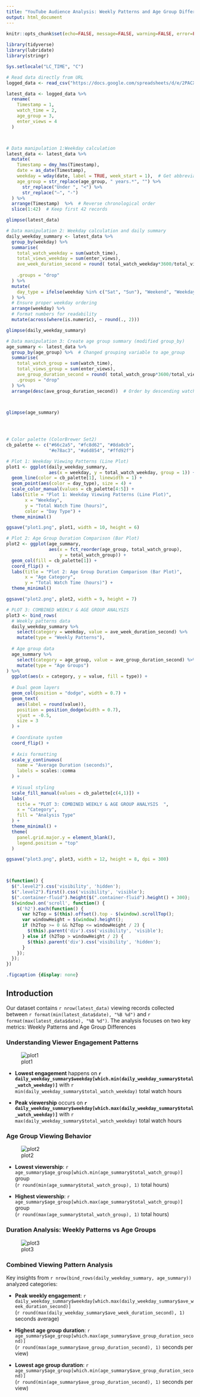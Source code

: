 ---
title: "YouTube Audience Analysis: Weekly Patterns and Age Group Differences"
output: html_document
---

<script src="https://code.jquery.com/jquery-3.7.1.min.js" integrity="sha256-/JqT3SQfawRcv/BIHPThkBvs0OEvtFFmqPF/lYI/Cxo=" crossorigin="anonymous"></script>

```{r setup, include=FALSE}
knitr::opts_chunk$set(echo=FALSE, message=FALSE, warning=FALSE, error=FALSE)
 
library(tidyverse)
library(lubridate)
library(stringr)

Sys.setlocale("LC_TIME", "C")

# Read data directly from URL
logged_data <- read_csv("https://docs.google.com/spreadsheets/d/e/2PACX-1vRLC3mYiPP8jW2eC5gguMFMt4I05cYwY586jb1-bSU6bXV_cFd6J1XiIe1VY3kns27b7_LDNnLNr_Cc/pub?output=csv")

latest_data <- logged_data %>%
  rename(
    Timestamp = 1,
    watch_time = 2,
    age_group = 3,
    enter_views = 4
  )



# Data manipulation 1:Weekday calculation
latest_data <- latest_data %>%
  mutate(
    Timestamp = dmy_hms(Timestamp),
    date = as_date(Timestamp),
    weekday = wday(date, label = TRUE, week_start = 1),  # Get abbreviated weekday names
    age_group = str_replace(age_group, " years.*", "") %>%
      str_replace("Under ", "<") %>%
      str_replace("–", "-")
  ) %>%
  arrange(Timestamp)  %>%  # Reverse chronological order
  slice(1:42)  # Keep first 42 records

glimpse(latest_data)

# Data manipulation 2: Weekday calculation and daily summary
daily_weekday_summary <- latest_data %>%
  group_by(weekday) %>%
  summarise(
    total_watch_weekday = sum(watch_time),
    total_views_weekday = sum(enter_views),
    ave_week_duration_second = round( total_watch_weekday*3600/total_views_weekday ,2),
    
    .groups = "drop"
  ) %>%
  mutate(
    day_type = ifelse(weekday %in% c("Sat", "Sun"), "Weekend", "Weekday")  # create day_type
  ) %>%
  # Ensure proper weekday ordering
  arrange(weekday) %>%
  # Format numbers for readability
  mutate(across(where(is.numeric), ~ round(., 2)))

glimpse(daily_weekday_summary)

# Data manipulation 3: Create age group summary (modified group_by)
age_summary <- latest_data %>%
  group_by(age_group) %>%  # Changed grouping variable to age_group
  summarise(
    total_watch_group = sum(watch_time),
    total_views_group = sum(enter_views),
    ave_group_duration_second = round( total_watch_group*3600/total_views_group ,2),
    .groups = "drop"
  ) %>%
  arrange(desc(ave_group_duration_second))  # Order by descending watch time

 

glimpse(age_summary)
 



# Color palette (ColorBrewer Set2)
cb_palette <- c("#66c2a5", "#fc8d62", "#8da0cb", 
                "#e78ac3", "#a6d854", "#ffd92f")

# Plot 1: Weekday Viewing Patterns (Line Plot)
plot1 <- ggplot(daily_weekday_summary, 
                aes(x = weekday, y = total_watch_weekday, group = 1)) +
  geom_line(color = cb_palette[1], linewidth = 1) +
  geom_point(aes(color = day_type), size = 4) +   
  scale_color_manual(values = cb_palette[4:5]) +
  labs(title = "Plot 1: Weekday Viewing Patterns (Line Plot)",
       x = "Weekday",
       y = "Total Watch Time (hours)",
       color = "Day Type") +
  theme_minimal()

ggsave("plot1.png", plot1, width = 10, height = 6)

# Plot 2: Age Group Duration Comparison (Bar Plot)
plot2 <- ggplot(age_summary, 
                aes(x = fct_reorder(age_group, total_watch_group), 
                    y = total_watch_group)) +
  geom_col(fill = cb_palette[1]) +
  coord_flip() +
  labs(title = "Plot 2: Age Group Duration Comparison (Bar Plot)",
       x = "Age Category",
       y = "Total Watch Time (hours)") +
  theme_minimal()

ggsave("plot2.png", plot2, width = 9, height = 7)

# PLOT 3: COMBINED WEEKLY & AGE GROUP ANALYSIS  
plot3 <- bind_rows(
  # Weekly patterns data
  daily_weekday_summary %>%
    select(category = weekday, value = ave_week_duration_second) %>%
    mutate(type = "Weekly Patterns"),
  
  # Age group data
  age_summary %>%
    select(category = age_group, value = ave_group_duration_second) %>%
    mutate(type = "Age Groups")
) %>%
  ggplot(aes(x = category, y = value, fill = type)) +
  
  # Dual geom layers
  geom_col(position = "dodge", width = 0.7) +
  geom_text(
    aes(label = round(value)),
    position = position_dodge(width = 0.7),
    vjust = -0.5,
    size = 3
  ) +
  
  # Coordinate system
  coord_flip() +
  
  # Axis formatting
  scale_y_continuous(
    name = "Average Duration (seconds)",
    labels = scales::comma
  ) +
  
  # Visual styling
  scale_fill_manual(values = cb_palette[c(4,1)]) +
  labs(
    title = "PLOT 3: COMBINED WEEKLY & AGE GROUP ANALYSIS  ",
    x = "Category",
    fill = "Analysis Type"
  ) +
  theme_minimal() +
  theme(
    panel.grid.major.y = element_blank(),
    legend.position = "top"
  )

ggsave("plot3.png", plot3, width = 12, height = 8, dpi = 300)

 
```


```{js}
$(function() {
  $(".level2").css('visibility', 'hidden');
  $(".level2").first().css('visibility', 'visible');
  $(".container-fluid").height($(".container-fluid").height() + 300);
  $(window).on('scroll', function() {
    $('h2').each(function() {
      var h2Top = $(this).offset().top - $(window).scrollTop();
      var windowHeight = $(window).height();
      if (h2Top >= 0 && h2Top <= windowHeight / 2) {
        $(this).parent('div').css('visibility', 'visible');
      } else if (h2Top > windowHeight / 2) {
        $(this).parent('div').css('visibility', 'hidden');
      }
    });
  });
})
```

```{css}
.figcaption {display: none}
```




## Introduction

Our dataset contains `r nrow(latest_data)` viewing records collected between `r format(min(latest_data$date), "%B %d")` and `r format(max(latest_data$date), "%B %d")`. The analysis focuses on two key metrics:
Weekly Patterns and Age Group Differences

### Understanding Viewer Engagement Patterns

![plot1](plot1.png)
 

 - **Lowest engagement** happens on **`r daily_weekday_summary$weekday[which.min(daily_weekday_summary$total_watch_weekday)]`** 
  with `r min(daily_weekday_summary$total_watch_weekday)` total watch hours
  
- **Peak viewership** occurs on **`r daily_weekday_summary$weekday[which.max(daily_weekday_summary$total_watch_weekday)]`** 
  with `r max(daily_weekday_summary$total_watch_weekday)` total watch hours


### Age Group Viewing Behavior

![plot2](plot2.png)

- **Lowest viewership**: `r age_summary$age_group[which.min(age_summary$total_watch_group)]` group  
  (`r round(min(age_summary$total_watch_group), 1)` total hours)
  
- **Highest viewership**: `r age_summary$age_group[which.max(age_summary$total_watch_group)]` group  
  (`r round(max(age_summary$total_watch_group), 1)` total hours)

 
 
### Duration Analysis: Weekly Patterns vs Age Groups

![plot3](plot3.png)

 
### Combined Viewing Pattern Analysis

Key insights from `r nrow(bind_rows(daily_weekday_summary, age_summary))` analyzed categories:

- **Peak weekly engagement**: `r daily_weekday_summary$weekday[which.max(daily_weekday_summary$ave_week_duration_second)]`  
  (`r round(max(daily_weekday_summary$ave_week_duration_second), 1)` seconds average)

- **Highest age group duration**: `r age_summary$age_group[which.max(age_summary$ave_group_duration_second)]`  
  (`r round(max(age_summary$ave_group_duration_second), 1)` seconds per view)

- **Lowest age group duration**: `r age_summary$age_group[which.min(age_summary$ave_group_duration_second)]`  
  (`r round(min(age_summary$ave_group_duration_second), 1)` seconds per view)  

